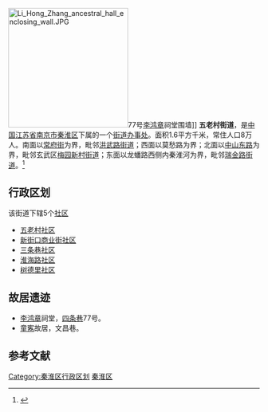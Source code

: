 [[File:Li_Hong_Zhang_ancestral_hall_enclosing_wall.JPG|240px]]77号[[李鸿章|李鸿章]]祠堂围墙]]
'''五老村街道'''，是[[中国|中国]][[江苏省|江苏省]][[南京市|南京市]][[秦淮区|秦淮区]]下属的一个[[街道办事处|街道办事处]]。面积1.6平方千米，常住人口8万人。南面以[[常府街|常府街]]为界，毗邻[[洪武路街道|洪武路街道]]；西面以莫愁路为界；北面以[[中山东路_(南京)|中山东路]]为界，毗邻玄武区[[梅园新村街道|梅园新村街道]]；东面以龙蟠路西侧内秦淮河为界，毗邻[[瑞金路街道|瑞金路街道]]。<ref>{{Cite web |url=http://qhwl.jszwfw.gov.cn/ |title=五老村街道政务服务网 |access-date=2021-07-21 |archive-date=2021-05-14 |archive-url=https://web.archive.org/web/20210514073536/http://qhwl.jszwfw.gov.cn/ }}</ref>

== 行政区划 ==
该街道下辖5个[[社区|社区]]
*[[五老村社区|五老村社区]]
*[[新街口商业街社区|新街口商业街社区]]
*[[三条巷社区|三条巷社区]]
*[[淮海路社区|淮海路社区]]
*[[树德里社区|树德里社区]]

== 故居遗迹 ==
*[[李鸿章|李鸿章]]祠堂，[[四条巷|四条巷]]77号。
*[[童寯|童寯]]故居，文昌巷。

==参考文献==
{{Reflist}}

{{Nanjing stub}}
{{南京市秦淮区行政区划}}

[[Category:秦淮区行政区划|Category:秦淮区行政区划]]
[[Category:南京市街道|秦淮区]]